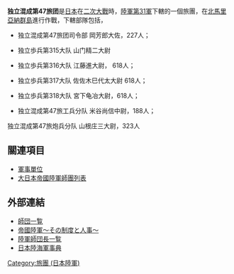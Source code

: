 '''独立混成第47旅团'''是[[日本|日本]]在[[二次大戰|二次大戰]]時，[[日本陆军第31军|陸軍第31軍]]下轄的一個旅團，在[[北馬里亞納群島|北馬里亞納群島]]進行作戰，下轄部隊包括，
*独立混成第47旅团司令部 岡芳郎大佐，227人；

*独立歩兵第315大队 山门精二大尉
  
*独立歩兵第316大队 江藤進大尉， 618人；
  
*独立歩兵第317大队 佐佐木巳代太大尉  618人；
  
*独立歩兵第318大队 宮下龟冶大尉，618人；

*独立混成第47旅工兵分队 米谷尚信中尉，188人；

独立混成第47旅炮兵分队 山根庄三大尉，323人 

== 關連項目 ==
*[[軍事單位|軍事單位]]
*[[大日本帝國陸軍師團列表|大日本帝國陸軍師團列表]]

==外部連結==
*[https://web.archive.org/web/20071216040244/http://imperialarmy.hp.infoseek.co.jp/unit/sidantop.html 師団一覧]
*[https://web.archive.org/web/20080411094145/http://imperialarmy.hp.infoseek.co.jp/ 帝國陸軍～その制度と人事～]
*[https://web.archive.org/web/20070210010833/http://homepage1.nifty.com/kitabatake/rikugunsidantop.html 陸軍師団長一覧]
*[https://web.archive.org/web/20100516180653/http://homepage1.nifty.com/kitabatake/rikukaiguntop.html 日本陸海軍事典]

{{日本陸軍獨立混成旅團}}
[[Category:旅團_(日本陸軍)|Category:旅團 (日本陸軍)]]